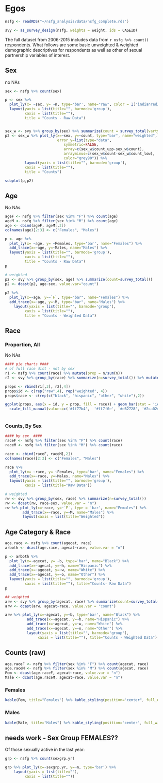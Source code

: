 # Egos 

```r
nsfg <- readRDS("~/nsfg_analysis/data/nsfg_complete.rds")

svy <- as_survey_design(nsfg, weights = weight, ids = CASEID)
```

The full dataset from 2006-2015 includes data from `r nsfg %>% count()` respondents. What follows are some basic unweighted & weighted demographic descriptives for respondents as well as other of sexual partnership variables of interest. 


## Sex 
no NAs
```r
sex <- nsfg %>% count(sex)

p <- sex %>% 
  plot_ly(x= ~sex, y= ~n, type='bar', name="raw", color = I("indianred3")) %>%
  layout(yaxis = list(title="", barmode='group'), 
         xaxis = list(title=""),
         title = "Counts - Raw Data")


sex_w <- svy %>% group_by(sex) %>% summarize(count = survey_total(vartype="ci"))
p2 <- sex_w %>% plot_ly(x=~sex, y=~count, type="bar", name="weighted", color = I("indianred4"),
                        error_y=list(type="data",
                           symmetric=FALSE,
                           array=c(sex_w$count_upp-sex_w$count),
                           arrayminus=c(sex_w$count-sex_w$count_low),
                           color="grey90")) %>% 
         layout(yaxis = list(title="", barmode='group'), 
         xaxis = list(title=""), 
         title = "Counts")

subplot(p,p2)
```

## Age 
No NAs
```r
ageF <- nsfg %>% filter(sex %in% "F") %>% count(age)
ageM <- nsfg %>% filter(sex %in% "M") %>% count(age)
age <- cbind(ageF, ageM[,2])
colnames(age)[2:3] <- c("Females", "Males") 

p <- age %>% 
  plot_ly(x= ~age, y= ~Females, type='bar', name="Females") %>%
  add_trace(x=~age, y=~Males, name="Males") %>%
  layout(yaxis = list(title="", barmode='group'), 
         xaxis = list(title=""),
         title = "Counts - Raw Data")
p

# weighted 
p2 <- svy %>% group_by(sex, age) %>% summarize(count=survey_total()) 
p2 <- dcast(p2, age~sex, value.var="count")
  
p2 %>% 
  plot_ly(x=~age, y=~`F`, type="bar", name="Females") %>%
  add_trace(x=~age, y=~M, type="bar", name="Males") %>%
    layout(yaxis = list(title="", barmode='group'), 
         xaxis = list(title=""),
         title = "Counts - Weighted Data")
```

## Race
### Proportion, All
No NAs
```r
#### pie charts ####
# of full race dist - not by sex
r1 <- nsfg %>% count(race) %>% mutate(prop = n/sum(n))
r2 <- svy %>% group_by(race) %>% summarize(n=survey_total()) %>% mutate(prop = n/sum(n))

props <- rbind(r1[,3], r2[,4]) 
props$id <- c(rep("raw",4), rep("weighted", 4))
props$race <- c(rep(c("black", "hispanic", "other", "white"),2))

ggplot(props, aes(x = id, y = prop, fill = race)) + geom_bar(stat = 'identity') + 
  scale_fill_manual(values=c('#1f77b4',  '#ff7f0e', '#d62728', '#2ca02c'))
  
```

### Counts, By Sex
```r
#### by sex  ####
raceF <- nsfg %>% filter(sex %in% "F") %>% count(race)
raceM <- nsfg %>% filter(sex %in% "M") %>% count(race)

race <- cbind(raceF, raceM[,2])
colnames(race)[2:3] <- c("Females", "Males") 

race %>% 
  plot_ly(x= ~race, y= ~Females, type='bar', name="Females") %>%
  add_trace(x=~race, y=~Males, name="Males") %>%
  layout(yaxis = list(title="", barmode='group'), 
         xaxis = list(title="Raw Data"))

# weighted
rw <- svy %>% group_by(sex, race) %>% summarize(n=survey_total())
rw <- dcast(rw, race~sex, value.var = "n")
rw %>% plot_ly(x=~race, y=~`F`, type = 'bar', name="Females") %>% 
        add_trace(x=~race, y=~M, name="Males") %>%
        layout(xaxis = list(title="Weighted"))
```

## Age Category & Race
```r
age.race <- nsfg %>% count(agecat, race)
arboth <- dcast(age.race, agecat~race, value.var = "n")

p <- arboth %>% 
  plot_ly(x=~agecat, y= ~b, type='bar', name="Black") %>%
  add_trace(x=~agecat, y=~h, name="Hispanic") %>%
  add_trace(x=~agecat, y=~w, name="White") %>%
  add_trace(x=~agecat, y=~o, name="Other") %>%
  layout(yaxis = list(title="", barmode='group'), 
         xaxis = list(title=""), title="Counts- Raw Data")
p

## weighted
arw <- svy %>% group_by(agecat, race) %>% summarize(count=survey_total())
arw <- dcast(arw, agecat~race, value.var = "count")

arw %>% plot_ly(x=~agecat, y=~b, type='bar', name="Black") %>%
          add_trace(x=~agecat, y=~h, name="Hispanic") %>%
          add_trace(x=~agecat, y=~w, name="White") %>%
          add_trace(x=~agecat, y=~o, name="Other") %>%
          layout(yaxis = list(title="", barmode='group'), 
               xaxis = list(title=""), title="Counts - Weighted Data")
```

## Counts (raw)

```r
age.raceF <- nsfg %>% filter(sex %in% "F") %>% count(agecat, race)
age.raceM <- nsfg %>% filter(sex %in% "M") %>% count(agecat, race)
Fem <- dcast(age.raceF, agecat~race, value.var = "n")
Male <- dcast(age.raceM, agecat~race, value.var = "n")
```
### Females
```r
kable(Fem, title="Females") %>% kable_styling(position="center", full_width = F)
```
### Males
```r
kable(Male, title="Males") %>% kable_styling(position="center", full_width = F)
```
## needs work - Sex Group FEMALES?? 
Of those sexually active in the last year: 
```r

grp <- nsfg %>% count(sexgrp.yr)

grp %>% plot_ly(x=~sexgrp.yr, y=~n, type='bar') %>%
    layout(yaxis = list(title=""), 
         xaxis = list(title=""))
```

